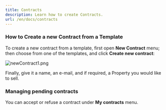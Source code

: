 ```yaml
---
title: Contracts
description: Learn how to create Contracts.
url: /en/docs/contracts
---
```


### How to Create a new Contract from a Template
To create a new contract from a template, first open **New Contract** menu;
then choose from one of the templates, and click **Create new contract**:

![newContract1.png](/images/en/newContract1.png)

Finally, give it a name, an e-mail, and if required, a Property you would like to sell.

### Managing pending contracts

You can accept or refuse a contract under **My contracts** menu.
